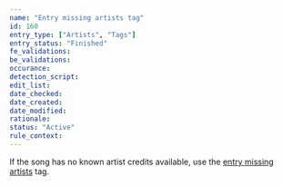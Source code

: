```yaml
---
name: "Entry missing artists tag"
id: 160
entry_type: ["Artists", "Tags"]
entry_status: "Finished"
fe_validations:
be_validations:
occurance:
detection_script:
edit_list:
date_checked:
date_created:
date_modified:
rationale:
status: "Active"
rule_context:
---
```

If the song has no known artist credits available, use the [entry missing artists](https://vocadb.net/T/2808/entry-missing-artists) tag.
